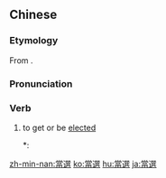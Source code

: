 {{also|当選|当选}}
==Chinese==
{{zh-forms|s=当选}}

===Etymology===
From {{etyl|ja|zh}} {{ja-r|当選|とうせん}}.

===Pronunciation===
{{zh-pron
|m=dāngxuǎn
|c=dong1 syun2
|h=pfs=tông-sién
|mn=qz,xm,zz:tng-soán/tw:tòng-soán
|cat=v
}}

===Verb===
{{zh-verb}}

# to get or be [[elected]]
#*: {{zh-x|經濟 危機、戰爭、對 當前 布什 政府 政策 的 不滿，是 奧巴馬 得以 當選 的 主要 原因，這些 因素 導致 人心思變，對 奧巴馬 提出 的「變革」的 競選 口號 做出 了 積極 響應。|The economic crisis, the Iraq War and dissatisfaction with the Bush administration were the main why Obama was '''elected'''. Americans were longing for change and responded enthusiastically to Obama's campaign slogan of "CHANGE".|ref='''2008:''' Zhou Qi (周琪), ''[http://www.caijing.com.cn/2008-11-05/110026150.html 【美国大选观察】奥巴马为什么大胜？]''}}

{{zh-cat|Advanced}}

[[zh-min-nan:當選]]
[[ko:當選]]
[[hu:當選]]
[[ja:當選]]